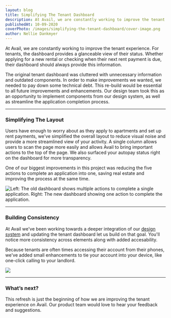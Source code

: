 ```yaml
---
layout: blog
title: Simplifying The Tenant Dashboard
description: At Avail, we are constantly working to improve the tenant experience. For tenants, the dashboard provides a glanceable view of their status. Whether applying for a new rental or checking when their next rent payment is due, their dashboard should always provide this information.
publishedAt: 10-09-2020
coverPhoto: /images/simplifying-the-tenant-dashboard/cover-image.png
author: Nellie Dankmyer
---
```


At Avail, we are constantly working to improve the tenant experience. For tenants, the dashboard provides a glanceable view of their status. Whether applying for a new rental or checking when their next rent payment is due, their dashboard should always provide this information.

The original tenant dashboard was cluttered with unnecessary information and outdated components. In order to make improvements we wanted, we needed to pay down some technical debt. This re-build would be essential to all future improvements and enhancements. Our design team took this as an opportunity to implement components from our design system, as well as streamline the application completion process.

---

### Simplifying The Layout

Users have enough to worry about as they apply to apartments and set up rent payments, we've simplified the overall layout to reduce visual noise and provide a more streamlined view of your activity. A single column allows users to scan the page more easily and allows Avail to bring important actions to the top of the page. We also surfaced your autopay status right on the dashboard for more transparency.

One of our biggest improvements in this project was reducing the five actions to complete an application into one, saving real estate and improving the process at the same time.

![
  Left: The old dashboard shows multiple actions to complete a single application.
  Right: The new dashboard showing one action to complete the application.
](/images/simplifying-the-tenant-dashboard/application-update.png)

---

### Building Consistency

At Avail we've been working towards a deeper integration of our [design system](/packages) and updating the tenant dashboard let us build on that goal. You'll notice more consistency across elements along with added accesability.

Because tenants are often times accessing their account from their phones, we've added small enhancements to tie your account into your device, like one-click calling to your landlord.

![](/images/simplifying-the-tenant-dashboard/call-landlord.png)

---

### What’s next?

This refresh is just the beginning of how we are improving the tenant experience on Avail. Our product team would love to hear your feedback and suggestions.
